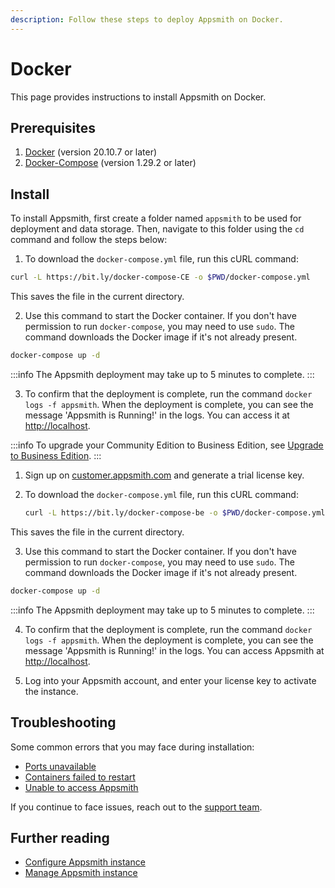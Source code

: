 ```yaml
---
description: Follow these steps to deploy Appsmith on Docker.
---
```


# Docker

This page provides instructions to install Appsmith on Docker.

<VideoEmbed host="youtube" videoId="Tde7GqE6FQQ" title="How to install Appsmith using Docker" 
caption="How to install Appsmith using Docker Compose"/> 

## Prerequisites

1. [Docker](https://docs.docker.com/get-docker/) (version 20.10.7 or later)
2. [Docker-Compose](https://docs.docker.com/compose/install/) (version 1.29.2 or later)

## Install
To install Appsmith, first create a folder named `appsmith` to be used for deployment and data storage. Then, navigate to this folder using the `cd` command and follow the steps below:

<Tabs queryString="current-edition">
<TabItem label="Community Edition" value="community_edition">

1. To download the `docker-compose.yml` file, run this cURL command:
```bash
curl -L https://bit.ly/docker-compose-CE -o $PWD/docker-compose.yml
```
This saves the file in the current directory.

2. Use this command to start the Docker container. If you don't have permission to run `docker-compose`, you may need to use `sudo`. The command downloads the Docker image if it's not already present.

```bash
docker-compose up -d
```
:::info
 The Appsmith deployment may take up to 5 minutes to complete.
:::

3. To confirm that the deployment is complete, run the command `docker logs -f appsmith`. When the deployment is complete, you can see the message 'Appsmith is Running!' in the logs. You can access it at [http://localhost](http://localhost).

</TabItem>
<TabItem label="Business Edition" value="business_edition">

:::info
To upgrade your Community Edition to Business Edition, see [Upgrade to Business Edition](/getting-started/setup/upgrade-to-business-edition/docker).
:::

1. Sign up on [customer.appsmith.com](https://customer.appsmith.com) and generate a trial license key.

2. To download the `docker-compose.yml` file, run this cURL command:

   ```bash
   curl -L https://bit.ly/docker-compose-be -o $PWD/docker-compose.yml
   ```
This saves the file in the current directory.

3. Use this command to start the Docker container. If you don't have permission to run `docker-compose`, you may need to use `sudo`. The command downloads the Docker image if it's not already present.

```bash
docker-compose up -d
```

:::info
 The Appsmith deployment may take up to 5 minutes to complete. 
:::

4. To confirm that the deployment is complete, run the command `docker logs -f appsmith`. When the deployment is complete, you can see the message 'Appsmith is Running!' in the logs. You can access Appsmith at [http://localhost](http://localhost).

5. Log into your Appsmith account, and enter your license key to activate the instance.

</TabItem>
</Tabs>

## Troubleshooting

Some common errors that you may face during installation:
* [Ports unavailable](/help-and-support/troubleshooting-guide/deployment-errors#ports-unavailable)
* [Containers failed to restart](/help-and-support/troubleshooting-guide/deployment-errors#containers-failed-to-start)
* [Unable to access Appsmith](/help-and-support/troubleshooting-guide/deployment-errors#unable-to-access-appsmith) 

If you continue to face issues, reach out to the [support team](mailto:support@appsmith.com).

## Further reading

* [Configure Appsmith instance](/getting-started/setup/instance-configuration#configure-docker-installations)
* [Manage Appsmith instance](/getting-started/setup/instance-management/)
